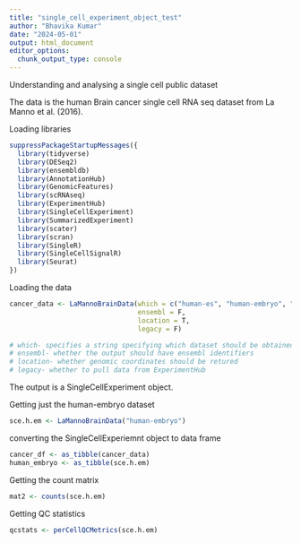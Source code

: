 ---
title: "single_cell_experiment_object_test"
author: "Bhavika Kumar"
date: "2024-05-01"
output: html_document
editor_options: 
  chunk_output_type: console
---

Understanding and analysing a single cell public dataset

The data is the human Brain cancer single cell RNA seq dataset from La Manno et al. (2016).

Loading libraries
```{r warning=FALSE, message=FALSE}
suppressPackageStartupMessages({
  library(tidyverse)
  library(DESeq2)
  library(ensembldb)
  library(AnnotationHub)
  library(GenomicFeatures)
  library(scRNAseq)
  library(ExperimentHub)
  library(SingleCellExperiment)
  library(SummarizedExperiment)
  library(scater)
  library(scran)
  library(SingleR)
  library(SingleCellSignalR)
  library(Seurat)
})
```

Loading the data
```{r warning=FALSE, message=FALSE}
cancer_data <- LaMannoBrainData(which = c("human-es", "human-embryo", "human-ips", "mouse-adult", "mouse-embryo"),
                                ensembl = F,
                                location = T,
                                legacy = F)

# which- specifies a string specifying which dataset should be obtained
# ensembl- whether the output should have ensembl identifiers
# location- whether genomic coordinates should be retured
# legacy- whether to pull data from ExperimentHub 
```

The output is a SingleCellExperiment object.

Getting just the human-embryo dataset
```{r warning=FALSE, message=FALSE}
sce.h.em <- LaMannoBrainData("human-embryo")
```

converting the SingleCellExperiemnt object to data frame
```{r warning=FALSE, message=FALSE}
cancer_df <- as_tibble(cancer_data)
human_embryo <- as_tibble(sce.h.em)
```

Getting the count matrix
```{r warning=FALSE, message=FALSE}
mat2 <- counts(sce.h.em)
```

Getting QC statistics
```{r warning=FALSE, message=FALSE}
qcstats <- perCellQCMetrics(sce.h.em)
```

